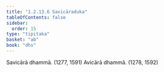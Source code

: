 ```yaml
---
title: "1.2.13.6 Savicāraduka"
tableOfContents: false
sidebar:
  order: 15
type: "tipitaka"
basket: "ab"
book: "dhs"
---
```



<DynamicBreadcrumb />

<Division number="110" book="dhs">

<Paragraph number="255" book="dhs">
Savicārā dhammā. (<Emphasis>1277, 1591</Emphasis>)
</Paragraph>

<Paragraph number="256" book="dhs">
Avicārā dhammā. (<Emphasis>1278, 1592</Emphasis>)
</Paragraph>
</Division>